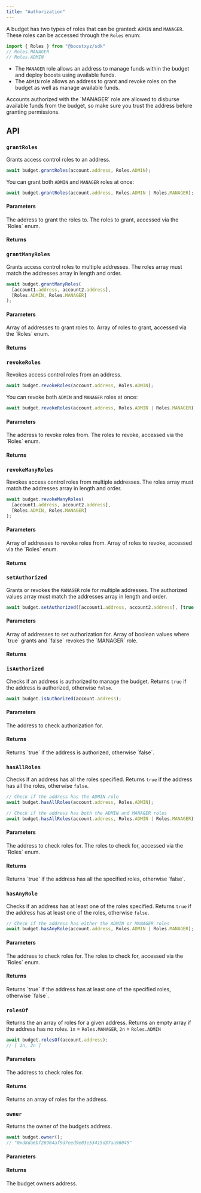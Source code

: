 ```yaml
---
title: "Authorization"
---
```



<SDKDisclaimer />

A budget has two types of roles that can be granted: `ADMIN` and `MANAGER`. These roles can be accessed through the `Roles` enum:
```ts
import { Roles } from "@boostxyz/sdk"
// Roles.MANAGER
// Roles.ADMIN
```

- The `MANAGER` role allows an address to manage funds within the budget and deploy boosts using available funds. 
- The `ADMIN` role allows an address to grant and revoke roles on the budget as well as manage available funds.

<Warning>
  Accounts authorized with the `MANAGER` role are allowed to disburse available funds from the budget, so make sure you trust the address before granting permissions.
</Warning>

## API

### `grantRoles`

Grants access control roles to an address. 

```ts
await budget.grantRoles(account.address, Roles.ADMIN);
```
You can grant both `ADMIN` and `MANAGER` roles at once:

```ts
await budget.grantRoles(account.address, Roles.ADMIN | Roles.MANAGER);
```

#### Parameters

<ParamField path="address" type="string" required>
The address to grant the roles to.
</ParamField>
<ParamField path="role" type="bigint" required>
The roles to grant, accessed via the `Roles` enum.
</ParamField>

<WriteParams />

#### Returns

<ResponseField name="void" type="Promise<void>" />

### `grantManyRoles`

Grants access control roles to multiple addresses. The roles array must match the addresses array in length and order.

```ts
await budget.grantManyRoles(
  [account1.address, account2.address],
  [Roles.ADMIN, Roles.MANAGER]
);
```

#### Parameters

<ParamField path="addresses" type="string[]" required>
Array of addresses to grant roles to.
</ParamField>
<ParamField path="roles" type="bigint[]" required>
Array of roles to grant, accessed via the `Roles` enum.
</ParamField>

<WriteParams />

#### Returns

<ResponseField name="void" type="Promise<void>" />

### `revokeRoles`

Revokes access control roles from an address.

```ts
await budget.revokeRoles(account.address, Roles.ADMIN);
```
You can revoke both `ADMIN` and `MANAGER` roles at once:

```ts
await budget.revokeRoles(account.address, Roles.ADMIN | Roles.MANAGER);
```

#### Parameters

<ParamField path="address" type="string" required>
The address to revoke roles from.
</ParamField>
<ParamField path="role" type="bigint" required>
The roles to revoke, accessed via the `Roles` enum.
</ParamField>

<WriteParams />

#### Returns

<ResponseField name="void" type="Promise<void>" />

### `revokeManyRoles`

Revokes access control roles from multiple addresses. The roles array must match the addresses array in length and order.

```ts
await budget.revokeManyRoles(
  [account1.address, account2.address],
  [Roles.ADMIN, Roles.MANAGER]
);
```

#### Parameters

<ParamField path="addresses" type="string[]" required>
Array of addresses to revoke roles from.
</ParamField>
<ParamField path="roles" type="bigint[]" required>
Array of roles to revoke, accessed via the `Roles` enum.
</ParamField>

<WriteParams />

#### Returns

<ResponseField name="void" type="Promise<void>" />

### `setAuthorized`

Grants or revokes the `MANAGER` role for multiple addresses. The authorized values array must match the addresses array in length and order.

```ts
await budget.setAuthorized([account1.address, account2.address], [true, false]);
```

#### Parameters

<ParamField path="addresses" type="string[]" required>
Array of addresses to set authorization for.
</ParamField>
<ParamField path="allowed" type="boolean[]" required>
Array of boolean values where `true` grants and `false` revokes the `MANAGER` role.
</ParamField>

<WriteParams />

#### Returns

<ResponseField name="void" type="Promise<void>" />

### `isAuthorized`

Checks if an address is authorized to manage the budget. Returns `true` if the address is authorized, otherwise `false`.

```ts
await budget.isAuthorized(account.address);
```

#### Parameters

<ParamField path="account" type="string" required>
The address to check authorization for.
</ParamField>

<ReadParams />

#### Returns

<ResponseField name="boolean" type="Promise<boolean>">
  Returns `true` if the address is authorized, otherwise `false`.
</ResponseField>

### `hasAllRoles`

Checks if an address has all the roles specified. Returns `true` if the address has all the roles, otherwise `false`.

```ts
// Check if the address has the ADMIN role
await budget.hasAllRoles(account.address, Roles.ADMIN);

// Check if the address has both the ADMIN and MANAGER roles
await budget.hasAllRoles(account.address, Roles.ADMIN | Roles.MANAGER);
```

#### Parameters

<ParamField path="account" type="string" required>
The address to check roles for.
</ParamField>
<ParamField path="roles" type="bigint" required>
The roles to check for, accessed via the `Roles` enum.
</ParamField>

<ReadParams />

#### Returns

<ResponseField name="boolean" type="Promise<boolean>">
  Returns `true` if the address has all the specified roles, otherwise `false`.
</ResponseField>

### `hasAnyRole`

Checks if an address has at least one of the roles specified. Returns `true` if the address has at least one of the roles, otherwise `false`.

```ts
// Check if the address has either the ADMIN or MANAGER roles
await budget.hasAnyRole(account.address, Roles.ADMIN | Roles.MANAGER);
```

#### Parameters

<ParamField path="account" type="string" required>
The address to check roles for.
</ParamField>
<ParamField path="roles" type="bigint" required>
The roles to check for, accessed via the `Roles` enum.
</ParamField>

<ReadParams />

#### Returns

<ResponseField name="boolean" type="Promise<boolean>">
  Returns `true` if the address has at least one of the specified roles, otherwise `false`.
</ResponseField>

### `rolesOf`

Returns the an array of roles for a given address. Returns an empty array if the address has no roles.
`1n` = `Roles.MANAGER`, `2n` = `Roles.ADMIN`

```ts
await budget.rolesOf(account.address);
// [ 1n, 2n ]
```

#### Parameters

<ParamField path="account" type="string" required>
The address to check roles for.
</ParamField>

<ReadParams />

#### Returns

<ResponseField name="bigint[]" type="Promise<bigint[]>">
  Returns an array of roles for the address.
</ResponseField>

### `owner`

Returns the owner of the budgets address.

```ts
await budget.owner();
// "0xd8da6bf26964af9d7eed9e03e53415d37aa96045"
```

#### Parameters

<ReadParams />

#### Returns

<ResponseField name="string" type="Promise<string>">
The budget owners address.
</ResponseField>
